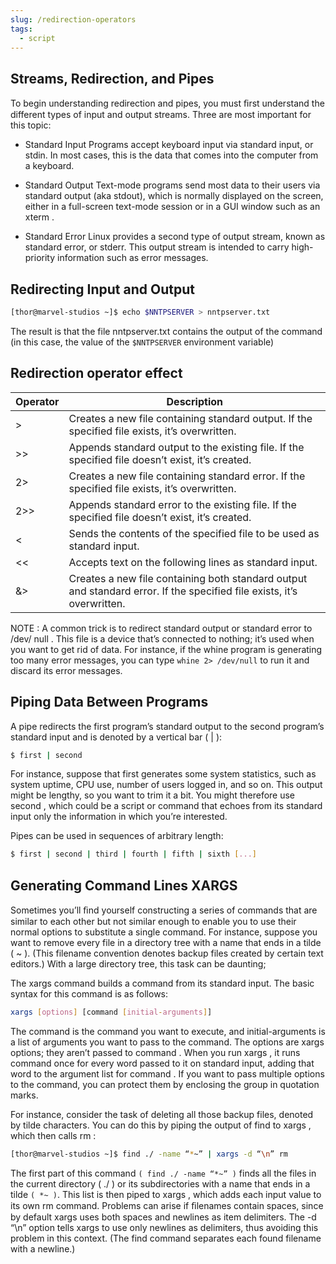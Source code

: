 ```yaml
---
slug: /redirection-operators
tags: 
  - script
---
```


## Streams, Redirection, and Pipes

To begin understanding redirection and pipes, you must ﬁrst understand the different types of input and output streams. Three are most important for this topic:

- Standard Input Programs accept keyboard input via standard input, or stdin. In most cases, this is the data that comes into the computer from a keyboard.

- Standard Output Text-mode programs send most data to their users via standard output (aka stdout), which is normally displayed on the screen, either in a full-screen text-mode
session or in a GUI window such as an xterm .

- Standard Error Linux provides a second type of output stream, known as standard error, or stderr. This output stream is intended to carry high-priority information such as error
messages.

## Redirecting Input and Output

```bash
[thor@marvel-studios ~]$ echo $NNTPSERVER > nntpserver.txt
```

The result is that the file nntpserver.txt contains the output of the command (in this case, the value of the `$NNTPSERVER` environment variable)



## Redirection operator effect

| Operator | Description |
| --- | --- |
| \> | Creates a new file containing standard output. If the specified file exists, it’s overwritten. |
| \>\> | Appends standard output to the existing file. If the specified file doesn’t exist, it’s created. |
| 2\> | Creates a new file containing standard error. If the specified file exists, it’s overwritten. |
| 2\>\> | Appends standard error to the existing file. If the specified file doesn’t exist, it’s created. |
| \< | Sends the contents of the specified file to be used as standard input. |
| \<\< | Accepts text on the following lines as standard input. |
| &\> | Creates a new file containing both standard output and standard error. If the specified file exists, it’s overwritten. |



NOTE : A common trick is to redirect standard output or standard error to /dev/ null . This file is a device that’s connected to nothing; it’s used when you want to get rid of data. For instance, if the whine program is generating too many error messages, you can type `whine 2> /dev/null` to run it and discard its error messages.

## Piping Data Between Programs

A pipe redirects the first program’s standard output to the second program’s standard input and is denoted by a vertical bar ( | ):

```bash
$ first | second
```

For instance, suppose that first generates some system statistics, such as system uptime, CPU use, number of users logged in, and so on. This output might be lengthy, so you want
to trim it a bit. You might therefore use second , which could be a script or command that echoes from its standard input only the information in which you’re interested. 

Pipes can be used in sequences of arbitrary length:

```bash
$ first | second | third | fourth | fifth | sixth [...]
```

## Generating Command Lines XARGS

Sometimes you’ll ﬁnd yourself constructing a series of commands that are similar to each other but not similar enough to enable you to use their normal options to substitute a single
command. For instance, suppose you want to remove every file in a directory tree with a name that ends in a tilde ( ~ ). (This filename convention denotes backup files created by
certain text editors.) With a large directory tree, this task can be daunting;

The xargs command builds a command from its standard input. The basic syntax for this command is as follows:

```bash
xargs [options] [command [initial-arguments]]
```

The command is the command you want to execute, and initial-arguments is a list of arguments you want to pass to the command. The options are xargs options; they aren’t
passed to command . When you run xargs , it runs command once for every word passed to it on standard input, adding that word to the argument list for command . If you want to pass
multiple options to the command, you can protect them by enclosing the group in  quotation marks.

For instance, consider the task of deleting all those backup files, denoted by tilde characters. You can do this by piping the output of find to xargs , which then calls rm :

```bash
[thor@marvel-studios ~]$ find ./ -name “*~” | xargs -d “\n” rm
```

The first part of this command `( find ./ -name “*~” )` finds all the files in the current directory ( ./ ) or its subdirectories with a name that ends in a tilde `( *~ )`. This list is then piped to xargs , which adds each input value to its own rm command. Problems can arise if ﬁlenames contain spaces, since by default xargs uses both spaces and newlines as item delimiters. The -d “\n” option tells xargs to use only newlines as delimiters, thus avoiding this problem in this context. (The find command separates each found filename with a newline.)


